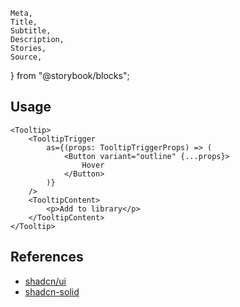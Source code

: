 	Meta,
	Title,
	Subtitle,
	Description,
	Stories,
	Source,
} from "@storybook/blocks";

<Meta of={TooltipStories} />

<Title of={TooltipStories}>Tooltip</Title>
<Description of={TooltipStories} />

<Stories />

## Usage

```tsx
<Tooltip>
	<TooltipTrigger
		as={(props: TooltipTriggerProps) => (
			<Button variant="outline" {...props}>
				Hover
			</Button>
		)}
	/>
	<TooltipContent>
		<p>Add to library</p>
	</TooltipContent>
</Tooltip>
```

## References

- [shadcn/ui](https://ui.shadcn.com/docs/components/tooltip)
- [shadcn-solid](https://shadcn-solid.com/docs/components/tooltip)
